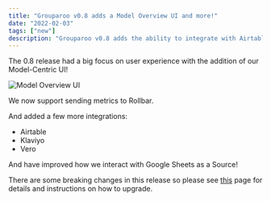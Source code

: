```yaml
---
title: "Grouparoo v0.8 adds a Model Overview UI and more!"
date: "2022-02-03"
tags: ["new"]
description: "Grouparoo v0.8 adds the ability to integrate with Airtable, Klaviyo, and Vero!"
---
```


The 0.8 release had a big focus on user experience with the addition of our Model-Centric UI!

<Image
  alt="Model Overview UI"
  src="v08-release/model-overview-ui.png"
  width={1000}
  height={424}
/>

We now support sending metrics to Rollbar.

And added a few more integrations:

- Airtable
- Klaviyo
- Vero

And have improved how we interact with Google Sheets as a Source!

There are some breaking changes in this release so please see [this](https://www.grouparoo.com/docs/support/upgrading-grouparoo/v07-v08#migration-notes-and-breaking-changes) page for details and instructions on how to upgrade.
